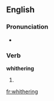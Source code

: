 ==English==

===Pronunciation===
* {{homophones|withering}}

===Verb===
'''whithering'''

# {{obsolete}} {{present participle of|[[whither]]}}

[[fr:whithering]]